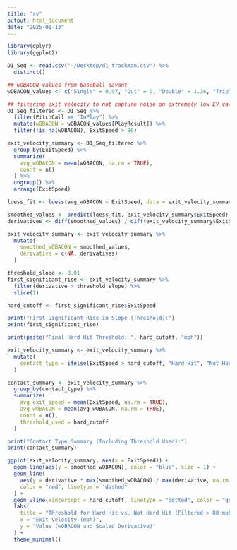 ```yaml
---
title: "rv"
output: html_document
date: "2025-01-13"
---
```


```r
library(dplyr)
library(ggplot2)

D1_Seq <- read.csv("~/Desktop/d1_trackman.csv") %>% 
  distinct()

## wOBACON values from baseball savant
wOBACON_values <- c("Single" = 0.97, "Out" = 0, "Double" = 1.36, "Triple" = 1.71, "HomeRun" = 2.11)

## filtering exit velocity to not capture noise on extremely low EV values
D1_Seq_filtered <- D1_Seq %>%
  filter(PitchCall == "InPlay") %>% 
  mutate(wOBACON = wOBACON_values[PlayResult]) %>%  
  filter(!is.na(wOBACON), ExitSpeed > 80)  

exit_velocity_summary <- D1_Seq_filtered %>%
  group_by(ExitSpeed) %>%
  summarize(
    avg_wOBACON = mean(wOBACON, na.rm = TRUE), 
    count = n()
  ) %>%
  ungroup() %>%
  arrange(ExitSpeed)  

loess_fit <- loess(avg_wOBACON ~ ExitSpeed, data = exit_velocity_summary, span = 0.3)

smoothed_values <- predict(loess_fit, exit_velocity_summary$ExitSpeed)
derivatives <- diff(smoothed_values) / diff(exit_velocity_summary$ExitSpeed)

exit_velocity_summary <- exit_velocity_summary %>%
  mutate(
    smoothed_wOBACON = smoothed_values,  
    derivative = c(NA, derivatives)
  )

threshold_slope <- 0.01  
first_significant_rise <- exit_velocity_summary %>%
  filter(derivative > threshold_slope) %>%  
  slice(1)  

hard_cutoff <- first_significant_rise$ExitSpeed

print("First Significant Rise in Slope (Threshold):")
print(first_significant_rise)

print(paste("Final Hard Hit Threshold: ", hard_cutoff, "mph"))

exit_velocity_summary <- exit_velocity_summary %>%
  mutate(
    contact_type = ifelse(ExitSpeed > hard_cutoff, "Hard Hit", "Not Hard Hit")
  )

contact_summary <- exit_velocity_summary %>%
  group_by(contact_type) %>%
  summarize(
    avg_exit_speed = mean(ExitSpeed, na.rm = TRUE),
    avg_wOBACON = mean(avg_wOBACON, na.rm = TRUE),
    count = n(),
    threshold_used = hard_cutoff
  )

print("Contact Type Summary (Including Threshold Used):")
print(contact_summary)

ggplot(exit_velocity_summary, aes(x = ExitSpeed)) +
  geom_line(aes(y = smoothed_wOBACON), color = "blue", size = 1) +  
  geom_line(
    aes(y = derivative * max(smoothed_wOBACON) / max(derivative, na.rm = TRUE)), 
    color = "red", linetype = "dashed"
  ) +  
  geom_vline(xintercept = hard_cutoff, linetype = "dotted", color = "green", size = 1) +  
  labs(
    title = "Threshold for Hard Hit vs. Not Hard Hit (Filtered > 80 mph)",
    x = "Exit Velocity (mph)",
    y = "Value (wOBACON and Scaled Derivative)"
  ) +
  theme_minimal()


```

